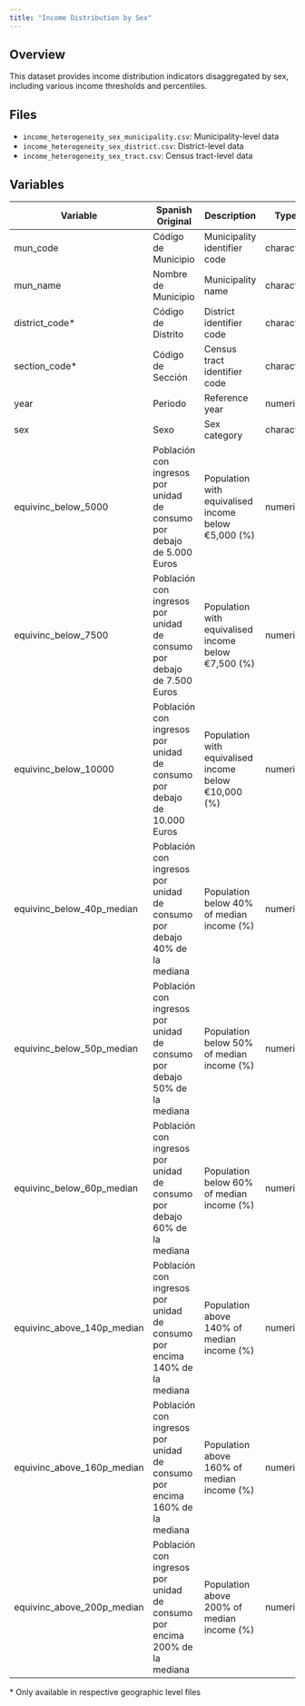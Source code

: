 ```yaml
---
title: "Income Distribution by Sex"
---
```


## Overview

This dataset provides income distribution indicators disaggregated by sex, including various income thresholds and percentiles.

## Files

- `income_heterogeneity_sex_municipality.csv`: Municipality-level data
- `income_heterogeneity_sex_district.csv`: District-level data
- `income_heterogeneity_sex_tract.csv`: Census tract-level data

## Variables

| Variable | Spanish Original | Description | Type |
|----------|-----------------|-------------|------|
| mun_code | Código de Municipio | Municipality identifier code | character |
| mun_name | Nombre de Municipio | Municipality name | character |
| district_code* | Código de Distrito | District identifier code | character |
| section_code* | Código de Sección | Census tract identifier code | character |
| year | Periodo | Reference year | numeric |
| sex | Sexo | Sex category | character |
| equivinc_below_5000 | Población con ingresos por unidad de consumo por debajo de 5.000 Euros | Population with equivalised income below €5,000 (%) | numeric |
| equivinc_below_7500 | Población con ingresos por unidad de consumo por debajo de 7.500 Euros | Population with equivalised income below €7,500 (%) | numeric |
| equivinc_below_10000 | Población con ingresos por unidad de consumo por debajo de 10.000 Euros | Population with equivalised income below €10,000 (%) | numeric |
| equivinc_below_40p_median | Población con ingresos por unidad de consumo por debajo 40% de la mediana | Population below 40% of median income (%) | numeric |
| equivinc_below_50p_median | Población con ingresos por unidad de consumo por debajo 50% de la mediana | Population below 50% of median income (%) | numeric |
| equivinc_below_60p_median | Población con ingresos por unidad de consumo por debajo 60% de la mediana | Population below 60% of median income (%) | numeric |
| equivinc_above_140p_median | Población con ingresos por unidad de consumo por encima 140% de la mediana | Population above 140% of median income (%) | numeric |
| equivinc_above_160p_median | Población con ingresos por unidad de consumo por encima 160% de la mediana | Population above 160% of median income (%) | numeric |
| equivinc_above_200p_median | Población con ingresos por unidad de consumo por encima 200% de la mediana | Population above 200% of median income (%) | numeric |

\* Only available in respective geographic level files
